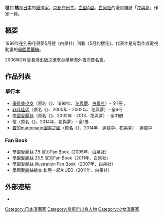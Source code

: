{{blpunsourced|time=2018-06-25T04:47:26+00:00}}
{{noteTA
|1=zh:學園愛麗絲;zh-hans:爱丽丝学园;zh-hk:愛麗絲學園;zh-tw:學園愛麗絲;
}}
{{japanese|japanese=樋口 橘|kana=ひぐち たちばな|romaji=Higuchi Tachibana}}
{{漫畫}}
'''樋口 橘'''{{BD||1976年3月16日}}是[[日本|日本]]的[[漫畫家|漫畫家]]。[[京都府|京都府]]出生。[[血型|血型]][[ABO血型系統|A型]]。[[白泉社|白泉社]]的漫畫雜誌「[[花與夢|花與夢]]」作家一員。

== 概要 ==
1996年在別冊花與夢5月號（白泉社）刊載《5月的櫻花》。代表作是有製作成電視動畫的[[學園愛麗絲|學園愛麗絲]]。

2006年2月受長鴻出版之邀來台舉辦海外首次簽名會。

== 作品列表 ==
=== 單行本 ===
* [[優質美少女|優質美少女]]（原名《{{lang|ja|スワンレイク}}》、1999年、[[花與夢|花與夢]]、[[白泉社|白泉社]]）- 全1冊 。
* [[非凡佳偶|非凡佳偶]]（原名《{{link-ja|MとNの肖像}}》、2000年 - 2002年、花與夢）- 全6冊
* [[學園愛麗絲|學園愛麗絲]]（原名《{{lang|ja|学園アリス}}》、2002年 - 2013、花與夢）- 全31册
* 信（原名《{{lang|ja|手紙}}》、2014年、花與夢）- 全1巻
* [[杏的magomago圖書之國|杏的magomago圖書之國]]（原名《{{lang|ja|アンのマゴマゴ図書之国}}》、2014年 - 連載中、花與夢）- 連載中

=== Fan Book ===
* 學園愛麗絲 7.5 官方Fan Book（2005年、白泉社）
* 學園愛麗絲 25.5 官方Fan Book（2011年、白泉社）
* 學園愛麗絲 Illustration Fan Book（2007年、白泉社）
* 學園愛麗絲繪本 和熊一起AIUEO（2011年、白泉社）

== 外部連結 ==
* {{Twitter|kobutar|樋口 橘}}

{{學園愛麗絲}}
{{Authority control}}
{{DEFAULTSORT:Higuchi Tachibana}}
[[Category:日本漫画家|Category:日本漫画家]]
[[Category:京都府出身人物|Category:京都府出身人物]]
[[Category:少女漫畫家|Category:少女漫畫家]]